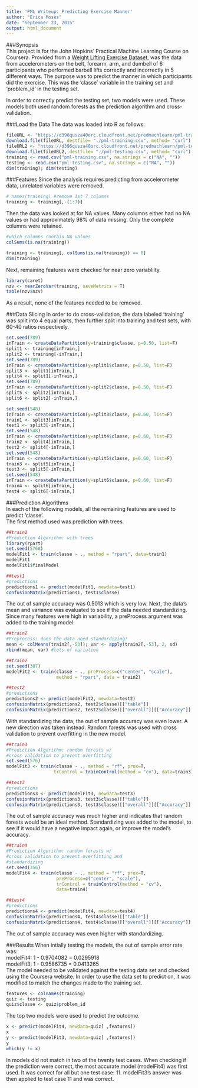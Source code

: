 ```yaml
---
title: 'PML Writeup: Predicting Exercise Manner'
author: "Erica Moses"
date: "September 23, 2015"
output: html_document
---
```

###Synopsis  
This project is for the John Hopkins' Practical Machine Learning Course on Coursera. Provided from a [Weight Lifting Exercise Dataset](http://groupware.les.inf.puc-rio.br/har), was the data from accelerometers on the belt, forearm, arm, and dumbell of 6 participants who performed barbell lifts correctly and incorrectly in 5 different ways. The purpose was to predict the manner in which participants did the exercise. This was the 'classe' variable in the training set and 'problem_id' in the testing set.  

In order to correctly predict the testing set, two models were used.  These models both used random forests as the prediction algorithm and cross-validation.

###Load the Data
The data was loaded into R as follows:
```r
fileURL <- "https://d396qusza40orc.cloudfront.net/predmachlearn/pml-training.csv"
download.file(fileURL, destfile= "./pml-training.csv", method= "curl")
fileURL2 <- "https://d396qusza40orc.cloudfront.net/predmachlearn/pml-testing.csv"
download.file(fileURL2, destfile= "./pml-testing.csv", method= "curl")
training <- read.csv("pml-training.csv", na.strings = c("NA", ""))
testing <- read.csv("pml-testing.csv", na.strings = c("NA", ""))
dim(training); dim(testing)
```  

###Features
Since the analysis requires predicting from accelerometer data, unrelated variables were removed.
```r
# names(training) #remove 1st 7 columns
training <- training[,-(1:7)]
```
Then the data was looked at for NA values. Many columns either had no NA values or had approximately 98% of data missing. Only the complete columns were retained.
```r
#which columns contain NA values
colSums(is.na(training))
```
```r
training <- training[, colSums(is.na(training)) == 0]
dim(training)
```
Next, remaining features were checked for near zero variablilty.
```r
library(caret)
nzv <- nearZeroVar(training, saveMetrics = T)
table(nzv$nzv)
```
As a result, none of the features needed to be removed.  

###Data Slicing
In order to do cross-validation, the data labeled 'training' was split into 4 equal parts, then further split into training and test sets, with 60-40 ratios respectively.
```r
set.seed(789)
inTrain <- createDataPartition(y=training$classe, p=0.50, list=F)
split1 <- training[inTrain,]
split2 <- training[-inTrain,]
set.seed(789)
inTrain <- createDataPartition(y=split1$classe, p=0.50, list=F)
split3 <- split1[inTrain,]
split4 <- split1[-inTrain,]
set.seed(789)
inTrain <- createDataPartition(y=split2$classe, p=0.50, list=F)
split5 <- split2[inTrain,]
split6 <- split2[-inTrain,]

set.seed(548)
inTrain <- createDataPartition(y=split3$classe, p=0.60, list=F)
train1 <- split3[inTrain,]
test1 <- split3[-inTrain,]
set.seed(548)
inTrain <- createDataPartition(y=split4$classe, p=0.60, list=F)
train2 <- split4[inTrain,]
test2 <- split4[-inTrain,]
set.seed(548)
inTrain <- createDataPartition(y=split5$classe, p=0.60, list=F)
train3 <- split5[inTrain,]
test3 <- split5[-inTrain,]
set.seed(548)
inTrain <- createDataPartition(y=split6$classe, p=0.60, list=F)
train4 <- split6[inTrain,]
test4 <- split6[-inTrain,]
```  

###Prediction Algorithms  
In each of the following models, all the remaining features are used to predict 'classe'.  
The first method used was prediction with trees.
```r
##train1
#Prediction Algorithm: with trees
library(rpart)
set.seed(5768)
modelFit1 <- train(classe ~ ., method = "rpart", data=train1)
modelFit1
modelFit1$finalModel

##test1
#predictions
predictions1 <- predict(modelFit1, newdata=test1)
confusionMatrix(predictions1, test1$classe)
```
The out of sample accuracy was 0.5013 which is very low. Next, the data's mean and variance was evaluated to see if the data needed standardizing. Since many features were high in variability, a preProcess argument was added to the training model.
```r
##train2
#Preprocess: does the data need standardizing?
mean <- colMeans(train2[,-53]); var <- apply(train2[,-53], 2, sd)
rbind(mean, var) #lots of variation
```
```r
##train2
set.seed(387)
modelFit2 <- train(classe ~ ., preProcess=c("center", "scale"),
                   method = "rpart", data = train2)

##test2
#predictions
predictions2 <- predict(modelFit2, newdata=test2)
confusionMatrix(predictions2, test2$classe)[["table"]]
confusionMatrix(predictions2, test2$classe)[["overall"]][["Accuracy"]]
```
With standardizing the data, the out of sample accuracy was even lower. A new direction was taken instead. Random forests was used with cross validation to prevent overfitting in the new model.
```r
##train3
#Prediction Algorithm: random forests w/ 
#cross validation to prevent overfitting
set.seed(576)
modelFit3 <- train(classe ~ ., method = "rf", prox=T, 
                  trControl = trainControl(method = "cv"), data=train3)

##test3
#predictions
predictions3 <- predict(modelFit3, newdata=test3)
confusionMatrix(predictions3, test3$classe)[["table"]]
confusionMatrix(predictions3, test3$classe)[["overall"]][["Accuracy"]]
```
The out of sample accuracy was much higher and indicates that random forests would be an ideal method. Standardizing was added to the model, to see if it would have a negative impact again, or improve the model's accuracy.
```r
##train4
#Prediction Algorithm: random forests w/ 
#cross validation to prevent overfitting and 
#standardizing
set.seed(356)
modelFit4 <- train(classe ~ ., method = "rf", prox=T, 
                   preProcess=c("center", "scale"),
                   trControl = trainControl(method = "cv"),
                   data=train4)

##test4
#predictions
predictions4 <- predict(modelFit4, newdata=test4)
confusionMatrix(predictions4, test4$classe)[["table"]]
confusionMatrix(predictions4, test4$classe)[["overall"]][["Accuracy"]]
```
The out of sample accuracy was even higher with standardizing.

###Results
When intially testing the models, the out of sample error rate was:  
modelFit4: 1 - 0.9704082 = 0.0295918  
modelFit3: 1 - 0.9586735 = 0.0413265  
The model needed to be validated against the testing data set and checked using the Coursera website. In order to use the data set to predict on, it was modified to match the changes made to the training set.
```r
features <- colnames(training)
quiz <- testing
quiz$classe <- quiz$problem_id
```
The top two models were used to predict the outcome.
```r
x <- predict(modelFit4, newdata=quiz[ ,features])
x
y <- predict(modelFit3, newdata=quiz[ ,features])
y
which(y != x)
```
In models did not match in two of the twenty test cases. When checking if the prediction were correct, the most accurate model (modelFit4) was  first used. It was correct for all but one test case: 11. modelFit3's answer was then applied to test case 11 and was correct. 